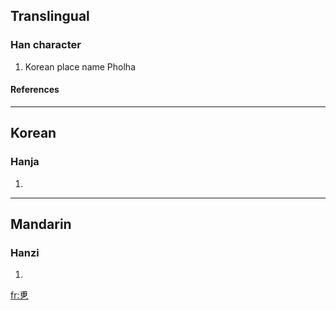 ==Translingual==
===Han character===
{{Han char|rad=乙|as=07|sn=8|four=|canj=戈月弓 (IBN)}}
# Korean place name Pholha
====References====
{{Han ref|kx=0084.201|dj=0171.260|hdz=10054.021|uh=4E76|ud=20086}}
----
==Korean==
===Hanja===
{{ko-hanja|hangeul=폴|rv=pol|mr=p'ol}}
# {{defn|Korean}}
----
==Mandarin==
===Hanzi===
{{cmn-hanzi|pin=[[fǔ]] (fu3)|wg=fu<sup>3</sup>}}
# {{defn|Mandarin}}

[[fr:乶]]